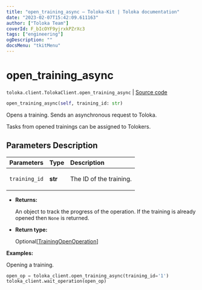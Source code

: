 ```yaml
---
title: "open_training_async — Toloka-Kit | Toloka documentation"
date: "2023-02-07T15:42:09.611163"
author: ["Toloka Team"]
coverId: F_bIcOYF9yjrxkPZrXc3
tags: ["engineering"]
ogDescription: ""
docsMenu: "tkitMenu"
---
```


# open_training_async
`toloka.client.TolokaClient.open_training_async` | [Source code](https://github.com/Toloka/toloka-kit/blob/v1.1.3/src/client/__init__.py#L1998)

```python
open_training_async(self, training_id: str)
```

Opens a training. Sends an asynchronous request to Toloka.

Tasks from opened trainings can be assigned to Tolokers.

## Parameters Description

| Parameters | Type | Description |
| :----------| :----| :-----------|
`training_id`|**str**|<p>The ID of the training.</p>

* **Returns:**

  An object to track the progress of the operation.
If the training is already opened then `None` is returned.

* **Return type:**

  Optional\[[TrainingOpenOperation](/docs/toloka-kit/reference/toloka.client.operations.TrainingOpenOperation)\]

**Examples:**

Opening a training.

```python
open_op = toloka_client.open_training_async(training_id='1')
toloka_client.wait_operation(open_op)
```
